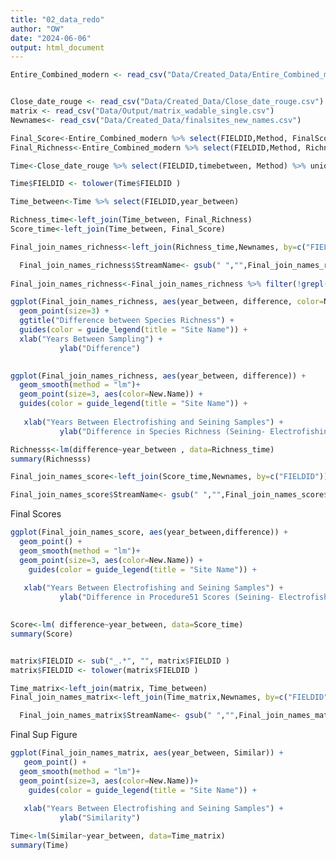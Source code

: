 ```yaml
---
title: "02_data_redo"
author: "OW"
date: "2024-06-06"
output: html_document
---
```


```r
Entire_Combined_modern <- read_csv("Data/Created_Data/Entire_Combined_modern_update.csv")


Close_date_rouge <- read_csv("Data/Created_Data/Close_date_rouge.csv")
matrix <- read_csv("Data/Output/matrix_wadable_single.csv")
Newnames<- read_csv("Data/Created_Data/finalsites_new_names.csv")

```

```r

Final_Score<-Entire_Combined_modern %>% select(FIELDID,Method, FinalScore) %>% pivot_wider(names_from = Method, values_from = FinalScore) %>% mutate(difference=Seine-Shocking)
Final_Richness<-Entire_Combined_modern %>% select(FIELDID,Method, Richness) %>% pivot_wider(names_from = Method, values_from = Richness) %>% mutate(difference=Seine-Shocking)


```


```r
Time<-Close_date_rouge %>% select(FIELDID,timebetween, Method) %>% unique %>% filter(Method=="Seine") %>% mutate(year_between=timebetween/365) 

Time$FIELDID <- tolower(Time$FIELDID )

Time_between<-Time %>% select(FIELDID,year_between)

Richness_time<-left_join(Time_between, Final_Richness)
Score_time<-left_join(Time_between, Final_Score)

```

```r
Final_join_names_richness<-left_join(Richness_time,Newnames, by=c("FIELDID")) 

  Final_join_names_richness$StreamName<- gsub(" ","",Final_join_names_richness$StreamName)
  
Final_join_names_richness<-Final_join_names_richness %>% filter(!grepl('mr-15', FIELDID))  %>% filter(!grepl('main10', FIELDID)) %>% filter(!grepl('main12', FIELDID)) 
```


```r
ggplot(Final_join_names_richness, aes(year_between, difference, color=New.Name)) + 
  geom_point(size=3) +
  ggtitle("Difference between Species Richness") + 
  guides(color = guide_legend(title = "Site Name")) +
  xlab("Years Between Sampling") + 
           ylab("Difference")
  
```

```r
ggplot(Final_join_names_richness, aes(year_between, difference)) + 
  geom_smooth(method = "lm")+
  geom_point(size=3, aes(color=New.Name)) +
  guides(color = guide_legend(title = "Site Name")) +
 
   xlab("Years Between Electrofishing and Seining Samples") + 
           ylab("Difference in Species Richness (Seining- Electrofishing)")

Richnesss<-lm(difference~year_between , data=Richness_time)
summary(Richnesss)
```


```r
Final_join_names_score<-left_join(Score_time,Newnames, by=c("FIELDID")) %>% drop_na()

Final_join_names_score$StreamName<- gsub(" ","",Final_join_names_score$StreamName)
```

Final Scores 
```r
ggplot(Final_join_names_score, aes(year_between,difference)) + 
  geom_point() +
  geom_smooth(method = "lm")+
  geom_point(size=3, aes(color=New.Name)) +
    guides(color = guide_legend(title = "Site Name")) +
 
   xlab("Years Between Electrofishing and Seining Samples") + 
           ylab("Difference in Procedure51 Scores (Seining- Electrofishing)")
  

Score<-lm( difference~year_between, data=Score_time)
summary(Score)
```
```r
```

```r
matrix$FIELDID <- sub("_.*", "", matrix$FIELDID )
matrix$FIELDID <- tolower(matrix$FIELDID )

Time_matrix<-left_join(matrix, Time_between)
Final_join_names_matrix<-left_join(Time_matrix,Newnames, by=c("FIELDID")) 

  Final_join_names_matrix$StreamName<- gsub(" ","",Final_join_names_matrix$StreamName)

```

Final Sup Figure 
```r
ggplot(Final_join_names_matrix, aes(year_between, Similar)) + 
   geom_point() +
  geom_smooth(method = "lm")+
  geom_point(size=3, aes(color=New.Name))+ 
    guides(color = guide_legend(title = "Site Name")) +
 
   xlab("Years Between Electrofishing and Seining Samples") + 
           ylab("Similarity")

Time<-lm(Similar~year_between, data=Time_matrix)
summary(Time)

```

